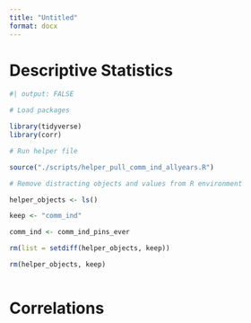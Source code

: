 ```yaml
---
title: "Untitled"
format: docx
---
```


# Descriptive Statistics

```r
#| output: FALSE

# Load packages

library(tidyverse)
library(corr)

# Run helper file

source("./scripts/helper_pull_comm_ind_allyears.R")

# Remove distracting objects and values from R environment

helper_objects <- ls()

keep <- "comm_ind"

comm_ind <- comm_ind_pins_ever

rm(list = setdiff(helper_objects, keep))

rm(helper_objects, keep)

```


```r



```

# Correlations
